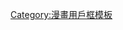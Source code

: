 {{Userbox
  |border-c = #000000
  |border-s = 1
  |id-c     = #780101
  |id-s     = 13
  |id-fc    = #FFFFFF
  |info-c   = #AD0101
  |info-s   = 10
  |info-fc  = #FFFFFF
  |id       = Rozen Maiden
  |info     = 這個用戶喜歡'''[[薔薇少女|<span style="color:#FFFFFF;">薔薇少女</span>]]'''。
}}
[[Category:喜歡薔薇少女的維基人|{{PAGENAME}}]]
<noinclude>[[Category:漫畫用戶框模板]]</noinclude>